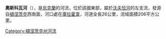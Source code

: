 '''奧斯科瓦河'''（{{lang-uk|Осикова}}），是[[烏克蘭|烏克蘭]]的河流，位於該國東部，屬於[[沃夫恰河|沃夫恰河]]的左支流，發源自[[頓涅茨克|頓涅茨克]]西南面，河口處在[[庫拉霍韋|庫拉霍韋]]，河道全長26公里，流域面積206平方公里。

{{DEFAULTSORT:Осикова}}
[[Category:頓涅茨克州河流|Category:頓涅茨克州河流]]


{{Ukraine-river-stub}}